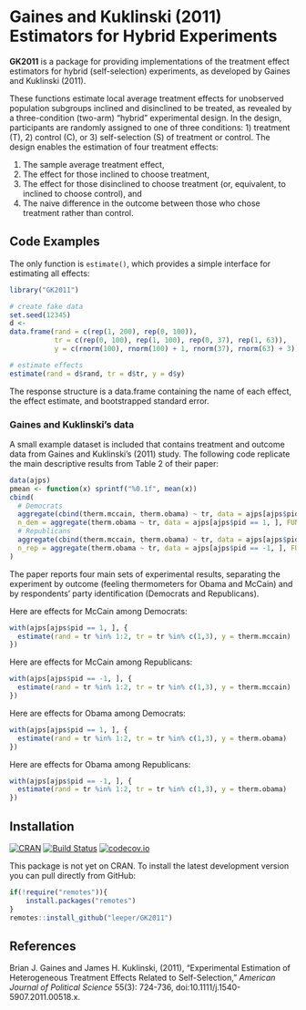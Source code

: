# Gaines and Kuklinski (2011) Estimators for Hybrid Experiments #

**GK2011** is a package for providing implementations of the treatment effect estimators for hybrid (self-selection) experiments, as developed by Gaines and Kuklinski (2011).

These functions estimate local average treatment effects for unobserved population subgroups inclined and disinclined to be treated, as revealed by a three-condition (two-arm) "hybrid" experimental design. In the design, participants are randomly assigned to one of three conditions: 1) treatment (T), 2) control (C), or 3) self-selection (S) of treatment or control. The design enables the estimation of four treatment effects:

 1. The sample average treatment effect,
 2. The effect for those inclined to choose treatment,
 3. The effect for those disinclined to choose treatment (or, equivalent, to inclined to choose control), and
 4. The naive difference in the outcome between those who chose treatment rather than control.



## Code Examples ##

The only function is `estimate()`, which provides a simple interface for estimating all effects:

```r
library("GK2011")

# create fake data
set.seed(12345)
d <- 
data.frame(rand = c(rep(1, 200), rep(0, 100)),
           tr = c(rep(0, 100), rep(1, 100), rep(0, 37), rep(1, 63)),
           y = c(rnorm(100), rnorm(100) + 1, rnorm(37), rnorm(63) + 3))

# estimate effects
estimate(rand = d$rand, tr = d$tr, y = d$y)
```

The response structure is a data.frame containing the name of each effect, the effect estimate, and bootstrapped standard error.

### Gaines and Kuklinski's data

A small example dataset is included that contains treatment and outcome data from Gaines and Kuklinski's (2011) study. The following code replicate the main descriptive results from Table 2 of their paper:

```r
data(ajps)
pmean <- function(x) sprintf("%0.1f", mean(x))
cbind(
  # Democrats
  aggregate(cbind(therm.mccain, therm.obama) ~ tr, data = ajps[ajps$pid == 1, ], FUN = pmean)[, 1:3],
  n_dem = aggregate(therm.obama ~ tr, data = ajps[ajps$pid == 1, ], FUN = length)[, 2],
  # Republicans
  aggregate(cbind(therm.mccain, therm.obama) ~ tr, data = ajps[ajps$pid == -1, ], FUN = pmean)[, 2:3],
  n_rep = aggregate(therm.obama ~ tr, data = ajps[ajps$pid == -1, ], FUN = length)[, 2]
)
```

The paper reports four main sets of experimental results, separating the experiment by outcome (feeling thermometers for Obama and McCain) and by respondents' party identification (Democrats and Republicans).


Here are effects for McCain among Democrats:

```r
with(ajps[ajps$pid == 1, ], {
  estimate(rand = tr %in% 1:2, tr = tr %in% c(1,3), y = therm.mccain)
})
```

Here are effects for McCain among Republicans:

```r
with(ajps[ajps$pid == -1, ], {
  estimate(rand = tr %in% 1:2, tr = tr %in% c(1,3), y = therm.mccain)
})
```

Here are effects for Obama among Democrats:

```r
with(ajps[ajps$pid == 1, ], {
  estimate(rand = tr %in% 1:2, tr = tr %in% c(1,3), y = therm.obama)
})
```

Here are effects for Obama among Republicans:

```r
with(ajps[ajps$pid == -1, ], {
  estimate(rand = tr %in% 1:2, tr = tr %in% c(1,3), y = therm.obama)
})
```


## Installation ##

[![CRAN](http://www.r-pkg.org/badges/version/GK2011)](https://cran.r-project.org/package=GK2011)
[![Build Status](https://travis-ci.org/leeper/GK2011.png?branch=master)](https://travis-ci.org/leeper/GK2011)
[![codecov.io](http://codecov.io/github/leeper/GK2011/coverage.svg?branch=master)](http://codecov.io/github/leeper/GK2011?branch=master)

This package is not yet on CRAN. To install the latest development version you can pull directly from GitHub:

```R
if(!require("remotes")){
    install.packages("remotes")
}
remotes::install_github("leeper/GK2011")
```


## References ##

Brian J. Gaines and James H. Kuklinski, (2011), "Experimental Estimation of Heterogeneous Treatment Effects Related to Self-Selection," *American Journal of Political Science* 55(3): 724-736, doi:10.1111/j.1540-5907.2011.00518.x.
